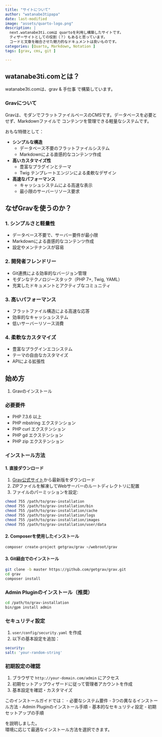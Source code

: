 ```yaml
---
title: "サイトについて"
author: "watanabe3tipapa"
date: last-modified
image: "assets/quarto-logo.png"
description: |
  next.watanabe3ti.comは quartoを利用し構築したサイトです。
  ティザーサイトとしての役割（？）もあると思っています。
  コードと文章を融合させた魅力的なドキュメントは良いものです。
categories: [Quarto, Markdown, Notation ]
tags: [grav, cms, git ]

---
```



## watanabe3ti.comとは？

watanabe3ti.comは、grav & 手仕事 で構築しています。

### Gravについて

Gravは、モダンでフラットファイルベースのCMSです。データベースを必要とせず、Markdownファイルで
コンテンツを管理できる軽量なシステムです。

おもな特徴として：

- **シンプルな構造**
  - データベース不要のフラットファイルシステム
  - Markdownによる直感的なコンテンツ作成
  
- **高いカスタマイズ性**
  - 豊富なプラグインとテーマ
  - Twig テンプレートエンジンによる柔軟なデザイン

- **高速なパフォーマンス**
  - キャッシュシステムによる高速な表示
  - 最小限のサーバーリソース要求


## なぜGravを使うのか？

### 1. シンプルさと軽量性
- データベース不要で、サーバー要件が最小限
- Markdownによる直感的なコンテンツ作成
- 設定やメンテナンスが容易

### 2. 開発者フレンドリー
- Git連携による効率的なバージョン管理
- モダンなテクノロジースタック（PHP 7+, Twig, YAML）
- 充実したドキュメントとアクティブなコミュニティ

### 3. 高いパフォーマンス
- フラットファイル構造による高速な応答
- 効率的なキャッシュシステム
- 低いサーバーリソース消費

### 4. 柔軟なカスタマイズ
- 豊富なプラグインエコシステム
- テーマの自由なカスタマイズ
- APIによる拡張性

## 始め方

1. Gravのインストール

### 必要要件
- PHP 7.3.6 以上
- PHP mbstring エクステンション
- PHP curl エクステンション
- PHP gd エクステンション
- PHP zip エクステンション

### インストール方法

#### 1. 直接ダウンロード
1. [Grav公式サイト](https://getgrav.org/)から最新版をダウンロード
2. ZIPファイルを解凍してWebサーバーのルートディレクトリに配置
3. ファイルのパーミッションを設定:

```bash
chmod 755 /path/to/grav-installation
chmod 755 /path/to/grav-installation/bin
chmod 755 /path/to/grav-installation/cache
chmod 755 /path/to/grav-installation/logs
chmod 755 /path/to/grav-installation/images
chmod 755 /path/to/grav-installation/user/data
```

#### 2. Composerを使用したインストール
```bash
composer create-project getgrav/grav ~/webroot/grav
```

#### 3. Git経由でのインストール
```bash
git clone -b master https://github.com/getgrav/grav.git
cd grav
composer install
```

### Admin Pluginのインストール（推奨）
```bash
cd /path/to/grav-installation
bin/gpm install admin
```

### セキュリティ設定
1. `user/config/security.yaml` を作成
2. 以下の基本設定を追加：
```yaml
security:
salt: 'your-random-string'
```

### 初期設定の確認
1. ブラウザで `http://your-domain.com/admin` にアクセス
2. 初期セットアップウィザードに従って管理者アカウントを作成
3. 基本設定を確認・カスタマイズ


このインストールガイドでは：
- 必要なシステム要件
- 3つの異なるインストール方法
- Admin Pluginのインストール手順
- 基本的なセキュリティ設定
- 初期セットアップの手順

を説明しました。 <br> 
環境に応じて最適なインストール方法を選択できます。

